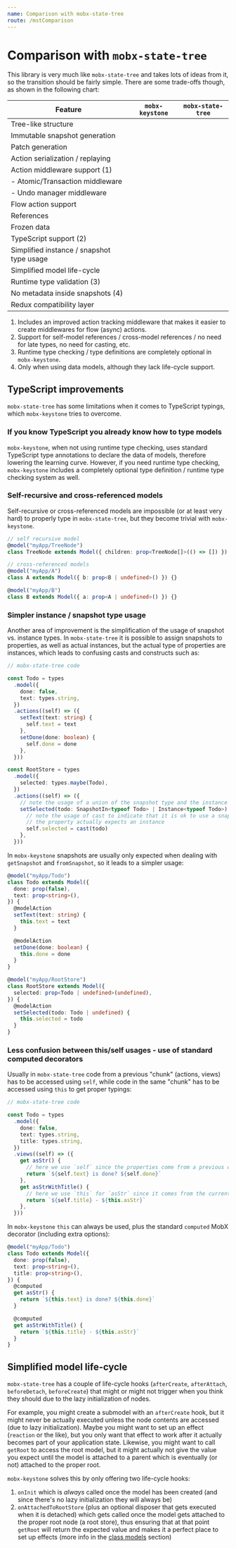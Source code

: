 ```yaml
---
name: Comparison with mobx-state-tree
route: /mstComparison
---
```



<FixStyle />

# Comparison with `mobx-state-tree`

This library is very much like `mobx-state-tree` and takes lots of ideas from it, so the transition
should be fairly simple. There are some trade-offs though, as shown in the following chart:

| Feature                                   | `mobx-keystone`                          | `mobx-state-tree`          |
| ----------------------------------------- | ---------------------------------------- | -------------------------- |
| Tree-like structure                       | <CheckIcon/>                             | <CheckIcon/>               |
| Immutable snapshot generation             | <CheckIcon/>                             | <CheckIcon/>               |
| Patch generation                          | <CheckIcon/>                             | <CheckIcon/>               |
| Action serialization / replaying          | <CheckIcon/>                             | <CheckIcon/>               |
| Action middleware support (1)             | <CheckIcon/><ArrowUpIcon/>               | <CheckIcon/>               |
| - Atomic/Transaction middleware           | <CheckIcon/>                             | <CheckIcon/>               |
| - Undo manager middleware                 | <CheckIcon/>                             | <CheckIcon/>               |
| Flow action support                       | <CheckIcon/>                             | <CheckIcon/>               |
| References                                | <CheckIcon/>                             | <CheckIcon/>               |
| Frozen data                               | <CheckIcon/>                             | <CheckIcon/>               |
| TypeScript support (2)                    | <CheckIcon/><ArrowUpIcon/><ArrowUpIcon/> | <CheckIcon/>               |
| Simplified instance / snapshot type usage | <CheckIcon/>                             | <RedXIcon/>                |
| Simplified model life-cycle               | <CheckIcon/>                             | <RedXIcon/>                |
| Runtime type validation (3)               | <CheckIcon/>                             | <CheckIcon/>               |
| No metadata inside snapshots (4)          | <CheckIcon/>                             | <CheckIcon/><ArrowUpIcon/> |
| Redux compatibility layer                 | <CheckIcon/>                             | <CheckIcon/>               |

1. Includes an improved action tracking middleware that makes it easier to create
   middlewares for flow (async) actions.
2. Support for self-model references / cross-model references / no need for late types, no need for casting,
   etc.
3. Runtime type checking / type definitions are completely optional in `mobx-keystone`.
4. Only when using data models, although they lack life-cycle support.

## TypeScript improvements

`mobx-state-tree` has some limitations when it comes to TypeScript typings, which `mobx-keystone` tries to overcome.

### If you know TypeScript you already know how to type models

`mobx-keystone`, when not using runtime type checking, uses standard TypeScript type annotations to declare the data of models, therefore lowering the learning curve.
However, if you need runtime type checking, `mobx-keystone` includes a completely optional type definition / runtime type checking system as well.

### Self-recursive and cross-referenced models

Self-recursive or cross-referenced models are impossible (or at least very hard) to properly type in `mobx-state-tree`, but they become trivial with `mobx-keystone`.

```ts
// self recursive model
@model("myApp/TreeNode")
class TreeNode extends Model({ children: prop<TreeNode[]>(() => []) }) {}

// cross-referenced models
@model("myApp/A")
class A extends Model({ b: prop<B | undefined>() }) {}

@model("myApp/B")
class B extends Model({ a: prop<A | undefined>() }) {}
```

### Simpler instance / snapshot type usage

Another area of improvement is the simplification of the usage of snapshot vs. instance types. In `mobx-state-tree` it is possible to assign snapshots to properties, as well as actual instances, but the actual type of properties are instances, which leads to confusing casts and constructs such as:

```ts
// mobx-state-tree code

const Todo = types
  .model({
    done: false,
    text: types.string,
  })
  .actions((self) => ({
    setText(text: string) {
      self.text = text
    },
    setDone(done: boolean) {
      self.done = done
    },
  }))

const RootStore = types
  .model({
    selected: types.maybe(Todo),
  })
  .actions((self) => ({
    // note the usage of a union of the snapshot type and the instance type
    setSelected(todo: SnapshotIn<typeof Todo> | Instance<typeof Todo>) {
      // note the usage of cast to indicate that it is ok to use a snapshot when
      // the property actually expects an instance
      self.selected = cast(todo)
    },
  }))
```

In `mobx-keystone` snapshots are usually only expected when dealing with `getSnapshot` and `fromSnapshot`, so it leads to a simpler usage:

```ts
@model("myApp/Todo")
class Todo extends Model({
  done: prop(false),
  text: prop<string>(),
}) {
  @modelAction
  setText(text: string) {
    this.text = text
  }

  @modelAction
  setDone(done: boolean) {
    this.done = done
  }
}

@model("myApp/RootStore")
class RootStore extends Model({
  selected: prop<Todo | undefined>(undefined),
}) {
  @modelAction
  setSelected(todo: Todo | undefined) {
    this.selected = todo
  }
}
```

### Less confusion between this/self usages - use of standard computed decorators

Usually in `mobx-state-tree` code from a previous "chunk" (actions, views) has to be accessed using `self`, while code in the same "chunk" has to be accessed using `this` to get proper typings:

```ts
// mobx-state-tree code

const Todo = types
  .model({
    done: false,
    text: types.string,
    title: types.string,
  })
  .views((self) => ({
    get asStr() {
      // here we use `self` since the properties come from a previous chunk
      return `${self.text} is done? ${self.done}`
    },
    get asStrWithTitle() {
      // here we use `this` for `asStr` since it comes from the current chunk
      return `${self.title} - ${this.asStr}`
    },
  }))
```

In `mobx-keystone` `this` can always be used, plus the standard `computed` MobX decorator (including extra options):

```ts
@model("myApp/Todo")
class Todo extends Model({
  done: prop(false),
  text: prop<string>(),
  title: prop<string>(),
}) {
  @computed
  get asStr() {
    return `${this.text} is done? ${this.done}`
  }

  @computed
  get asStrWithTitle() {
    return `${this.title} - ${this.asStr}`
  }
}
```

## Simplified model life-cycle

`mobx-state-tree` has a couple of life-cycle hooks (`afterCreate`, `afterAttach`, `beforeDetach`, `beforeCreate`) that might or might not trigger when you think they should due to the lazy initialization of nodes.

For example, you might create a submodel with an `afterCreate` hook, but it might never be actually executed unless the node contents are accessed (due to lazy initialization).
Maybe you might want to set up an effect (`reaction` or the like), but you only want that effect to work after it actually becomes part of your application state.
Likewise, you might want to call `getRoot` to access the root model, but it might actually not give the value you expect until the model is attached to a parent which is eventually (or not) attached to the proper root.

`mobx-keystone` solves this by only offering two life-cycle hooks:

1. `onInit` which is _always_ called once the model has been created (and since there's no lazy initialization they will always be)
1. `onAttachedToRootStore` (plus an optional disposer that gets executed when it is detached) which gets called once the model gets attached to the proper root node (a root store), thus ensuring that at that point `getRoot` will return the expected value and makes it a perfect place to set up effects (more info in the [class models](./classModels) section)
